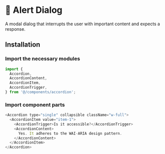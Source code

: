
# 💠 Alert Dialog

A modal dialog that interrupts the user with important content and expects a response.

## Installation
<Steps>

### Import the necessary modules

```js copy
import {
  Accordion,
  AccordionContent,
  AccordionItem,
  AccordionTrigger,
} from '@/components/accordion';
```

### Import component parts

```js copy
<Accordion type="single" collapsible className="w-full">
  <AccordionItem value="item-1">
    <AccordionTrigger>Is it accessible?</AccordionTrigger>
    <AccordionContent>
      Yes. It adheres to the WAI-ARIA design pattern.
    </AccordionContent>
  </AccordionItem>
</Accordion>
```

</Steps>